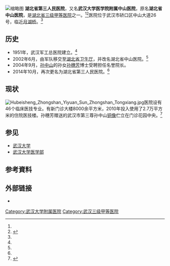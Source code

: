 {{Otheruses|中山醫院}}
[[File:No.3_Hospital_of_Hubei_Province(Hubei_Sun_Yat-sen_Hospital).jpg|缩略图]]
'''湖北省第三人民医院'''，又名'''武汉大学医学院附属中山医院'''，原名'''湖北省中山医院'''，是[[湖北省|湖北省]][[三级甲等医院|三级甲等医院]]之一。<ref name="医院基本情况介绍" /><ref name="医院基本情况介绍">{{cite web | url=http://www.hb3rm.com/index.php/index-show-tid-2.html | title=医院基本情况介绍 | accessdate= | archive-url=https://web.archive.org/web/20180816045159/http://hb3rm.com/index.php/index-show-tid-2.html | archive-date=2018-08-16 | dead-url=yes }}</ref>医院位于武汉市硚口区中山大道26号，临近[[月湖桥|月湖桥]]。<ref name="医院基本情况介绍" />

==历史==
*1951年，武汉军工总医院建立。<ref name="医院基本情况介绍" />
*2002年6月，由军队移交至[[湖北省卫生厅|湖北省卫生厅]]，并改名湖北省中山医院。<ref name="医院基本情况介绍" />
*2004年9月，[[孙中山|孙中山]]的孙女[[孙穗芳|孙穗芳]]博士受聘担任名誉院长。
*2014年10月，再次更名为湖北省第三人民医院。<ref name="医院基本情况介绍" />

==现状==
[[File:Hubeisheng_Zhongshan_Yiyuan_Sun_Zhongshan_Tongxiang.jpg|thumb]]医院设有46个临床医技专业。有新门诊大楼8000余平方米，2010年投入使用了2.7万平方米的住院医技楼。孙穗芳赠送的武汉市第三尊孙中山[[铜像|铜像]]伫立在门诊花园中央。<ref name="孙中山孙女出资铸造百尊中山铜像赠内地">{{cite web | url=http://news.sina.com.cn/c/2011-05-26/012022530088.shtml | title=孙中山孙女出资铸造百尊中山铜像赠内地 | accessdate=2012-02-11 | archive-date=2011-05-29 | archive-url=https://web.archive.org/web/20110529144000/http://news.sina.com.cn/c/2011-05-26/012022530088.shtml | dead-url=no }}</ref>

==参见==
*[[武汉大学|武汉大学]]
*[[武汉大学医学部|武汉大学医学部]]

==参考資料==
{{Reflist}}
==外部链接==
*{{Official website|http://www.hb3rm.com}}

{{武汉大学}}

[[Category:武汉大学附属医院|Category:武汉大学附属医院]]
[[Category:武汉三级甲等医院|Category:武汉三级甲等医院]]